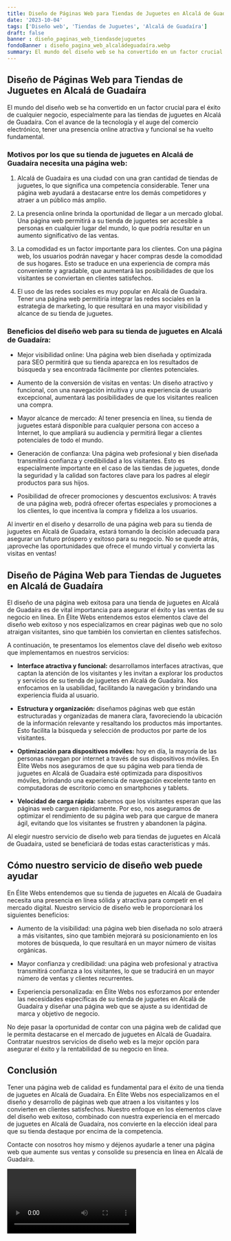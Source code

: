 ```yaml
---
title: Diseño de Páginas Web para Tiendas de Juguetes en Alcalá de Guadaíra
date: '2023-10-04'
tags: ['Diseño web', 'Tiendas de Juguetes', 'Alcalá de Guadaíra']
draft: false
banner : diseño_paginas_web_tiendasdejuguetes
fondoBanner : diseño_pagina_web_alcaládeguadaíra.webp
summary: El mundo del diseño web se ha convertido en un factor crucial para el éxito de cualquier negocio, especialmente para las tiendas de juguetes en Alcalá de Guadaíra. Con el avance de la tecnología y el auge del comercio electrónico, tener una presencia online atractiva y funcional se ha vuelto fundamental.
---
```


## Diseño de Páginas Web para Tiendas de Juguetes en Alcalá de Guadaíra

El mundo del diseño web se ha convertido en un factor crucial para el éxito de cualquier negocio, especialmente para las tiendas de juguetes en Alcalá de Guadaíra. Con el avance de la tecnología y el auge del comercio electrónico, tener una presencia online atractiva y funcional se ha vuelto fundamental.

### Motivos por los que su tienda de juguetes en Alcalá de Guadaíra necesita una página web:

1. Alcalá de Guadaíra es una ciudad con una gran cantidad de tiendas de juguetes, lo que significa una competencia considerable. Tener una página web ayudará a destacarse entre los demás competidores y atraer a un público más amplio.

2. La presencia online brinda la oportunidad de llegar a un mercado global. Una página web permitirá a su tienda de juguetes ser accesible a personas en cualquier lugar del mundo, lo que podría resultar en un aumento significativo de las ventas.

3. La comodidad es un factor importante para los clientes. Con una página web, los usuarios podrán navegar y hacer compras desde la comodidad de sus hogares. Esto se traduce en una experiencia de compra más conveniente y agradable, que aumentará las posibilidades de que los visitantes se conviertan en clientes satisfechos.

4. El uso de las redes sociales es muy popular en Alcalá de Guadaíra. Tener una página web permitiría integrar las redes sociales en la estrategia de marketing, lo que resultará en una mayor visibilidad y alcance de su tienda de juguetes.

### Beneficios del diseño web para su tienda de juguetes en Alcalá de Guadaíra:
 
- Mejor visibilidad online: Una página web bien diseñada y optimizada para SEO permitirá que su tienda aparezca en los resultados de búsqueda y sea encontrada fácilmente por clientes potenciales.

- Aumento de la conversión de visitas en ventas: Un diseño atractivo y funcional, con una navegación intuitiva y una experiencia de usuario excepcional, aumentará las posibilidades de que los visitantes realicen una compra.

- Mayor alcance de mercado: Al tener presencia en línea, su tienda de juguetes estará disponible para cualquier persona con acceso a Internet, lo que ampliará su audiencia y permitirá llegar a clientes potenciales de todo el mundo.

- Generación de confianza: Una página web profesional y bien diseñada transmitirá confianza y credibilidad a los visitantes. Esto es especialmente importante en el caso de las tiendas de juguetes, donde la seguridad y la calidad son factores clave para los padres al elegir productos para sus hijos.

- Posibilidad de ofrecer promociones y descuentos exclusivos: A través de una página web, podrá ofrecer ofertas especiales y promociones a los clientes, lo que incentiva la compra y fideliza a los usuarios.

Al invertir en el diseño y desarrollo de una página web para su tienda de juguetes en Alcalá de Guadaíra, estará tomando la decisión adecuada para asegurar un futuro próspero y exitoso para su negocio. No se quede atrás, ¡aproveche las oportunidades que ofrece el mundo virtual y convierta las visitas en ventas!

<GifSeo />

<Cta />

## Diseño de Página Web para Tiendas de Juguetes en Alcalá de Guadaíra

El diseño de una página web exitosa para una tienda de juguetes en Alcalá de Guadaíra es de vital importancia para asegurar el éxito y las ventas de su negocio en línea. En Élite Webs entendemos estos elementos clave del diseño web exitoso y nos especializamos en crear páginas web que no solo atraigan visitantes, sino que también los conviertan en clientes satisfechos.

A continuación, te presentamos los elementos clave del diseño web exitoso que implementamos en nuestros servicios:

- **Interface atractiva y funcional:** desarrollamos interfaces atractivas, que captan la atención de los visitantes y les invitan a explorar los productos y servicios de su tienda de juguetes en Alcalá de Guadaíra. Nos enfocamos en la usabilidad, facilitando la navegación y brindando una experiencia fluida al usuario. 

- **Estructura y organización:** diseñamos páginas web que están estructuradas y organizadas de manera clara, favoreciendo la ubicación de la información relevante y resaltando los productos más importantes. Esto facilita la búsqueda y selección de productos por parte de los visitantes.

- **Optimización para dispositivos móviles:** hoy en día, la mayoría de las personas navegan por internet a través de sus dispositivos móviles. En Élite Webs nos aseguramos de que su página web para tienda de juguetes en Alcalá de Guadaíra esté optimizada para dispositivos móviles, brindando una experiencia de navegación excelente tanto en computadoras de escritorio como en smartphones y tablets.

- **Velocidad de carga rápida:** sabemos que los visitantes esperan que las páginas web carguen rápidamente. Por eso, nos aseguramos de optimizar el rendimiento de su página web para que cargue de manera ágil, evitando que los visitantes se frustren y abandonen la página.

Al elegir nuestro servicio de diseño web para tiendas de juguetes en Alcalá de Guadaíra, usted se beneficiará de todas estas características y más. 

## Cómo nuestro servicio de diseño web puede ayudar

En Élite Webs entendemos que su tienda de juguetes en Alcalá de Guadaíra necesita una presencia en línea sólida y atractiva para competir en el mercado digital. Nuestro servicio de diseño web le proporcionará los siguientes beneficios:

- Aumento de la visibilidad: una página web bien diseñada no solo atraerá a más visitantes, sino que también mejorará su posicionamiento en los motores de búsqueda, lo que resultará en un mayor número de visitas orgánicas.

- Mayor confianza y credibilidad: una página web profesional y atractiva transmitirá confianza a los visitantes, lo que se traducirá en un mayor número de ventas y clientes recurrentes.

- Experiencia personalizada: en Élite Webs nos esforzamos por entender las necesidades específicas de su tienda de juguetes en Alcalá de Guadaíra y diseñar una página web que se ajuste a su identidad de marca y objetivo de negocio.

No deje pasar la oportunidad de contar con una página web de calidad que le permita destacarse en el mercado de juguetes en Alcalá de Guadaíra. Contratar nuestros servicios de diseño web es la mejor opción para asegurar el éxito y la rentabilidad de su negocio en línea.

## Conclusión

Tener una página web de calidad es fundamental para el éxito de una tienda de juguetes en Alcalá de Guadaíra. En Élite Webs nos especializamos en el diseño y desarrollo de páginas web que atraen a los visitantes y los convierten en clientes satisfechos. Nuestro enfoque en los elementos clave del diseño web exitoso, combinado con nuestra experiencia en el mercado de juguetes en Alcalá de Guadaíra, nos convierte en la elección ideal para que su tienda destaque por encima de la competencia.

Contacte con nosotros hoy mismo y déjenos ayudarle a tener una página web que aumente sus ventas y consolide su presencia en línea en Alcalá de Guadaíra.

<Video />

<CtaBot job='Tiendas de Juguetes' city='Alcalá de Guadaíra'/>

<Gmaps query='Alcalá de Guadaíra+españa+maps' />
